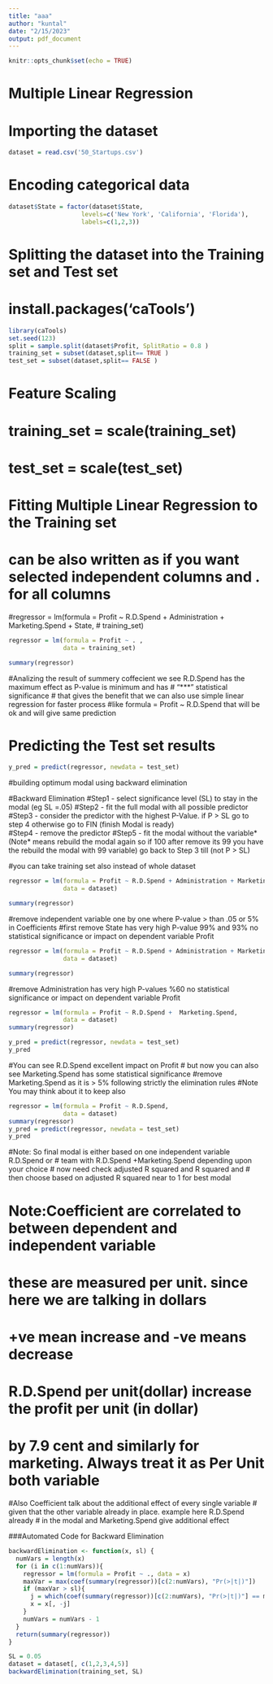 ---
title: "aaa"
author: "kuntal"
date: "2/15/2023"
output: pdf_document
---

```{r, echo = TRUE, message = FALSE, warning = FALSE, eval = TRUE}
knitr::opts_chunk$set(echo = TRUE)
```



# Multiple Linear Regression

# Importing the dataset
```{r, echo = TRUE, message = FALSE, warning = FALSE, eval = TRUE}
dataset = read.csv('50_Startups.csv')
```
# Encoding categorical data
```{r, echo = TRUE, message = FALSE, warning = FALSE, eval = TRUE}
dataset$State = factor(dataset$State,
                    levels=c('New York', 'California', 'Florida'),
                    labels=c(1,2,3))
```
# Splitting the dataset into the Training set and Test set
# install.packages('caTools')
```{r, echo = TRUE, message = FALSE, warning = FALSE, eval = TRUE}
library(caTools)
set.seed(123)
split = sample.split(dataset$Profit, SplitRatio = 0.8 )
training_set = subset(dataset,split== TRUE )
test_set = subset(dataset,split== FALSE )
```

# Feature Scaling
# training_set = scale(training_set)
# test_set = scale(test_set)

# Fitting Multiple Linear Regression to the Training set

# can be also written as if you want selected independent columns and . for all columns
#regressor = lm(formula = Profit ~ R.D.Spend + Administration + Marketing.Spend + State, 
#               training_set)
```{r, echo = TRUE, message = FALSE, warning = FALSE, eval = TRUE}
regressor = lm(formula = Profit ~ . ,
               data = training_set)

summary(regressor)
```
#Analizing the result of summery coffecient we see R.D.Spend has the maximum effect as P-value is minimum and has 
# "***" statistical significance
# that gives the benefit that we can also use simple linear regression for faster process 
#like  formula = Profit ~ R.D.Spend that will be ok and will give same prediction


# Predicting the Test set results
```{r, echo = TRUE, message = FALSE, warning = FALSE, eval = TRUE}
y_pred = predict(regressor, newdata = test_set)
```

#building optimum modal using backward elimination

#Backward Elimination 
#Step1 - select significance level (SL) to stay in the modal (eg SL =.05)
#Step2 - fit the full modal with all possible predictor
#Step3 - consider the predictor with the highest P-Value. if P > SL go to step 4 otherwise go to FIN  (finish Modal is ready)  
#Step4 - remove the predictor 
#Step5 - fit the modal without the variable* (Note* means rebuild the modal again so if 100 after remove its 99 you have the rebuild the modal with 99 variable) go 		  back to Step 3 till (not P > SL)

#you can take training set also instead of whole dataset
```{r, echo = TRUE, message = FALSE, warning = FALSE, eval = TRUE}
regressor = lm(formula = Profit ~ R.D.Spend + Administration + Marketing.Spend + State, 
               data = dataset)

summary(regressor)
```
#remove independent variable one by one where P-value > than .05 or 5% in Coefficients
#first remove State has very high  P-value 99% and 93% no  statistical significance or impact on dependent variable Profit  
```{r, echo = TRUE, message = FALSE, warning = FALSE, eval = TRUE}
regressor = lm(formula = Profit ~ R.D.Spend + Administration + Marketing.Spend, 
               data = dataset)

summary(regressor)
```
#remove Administration has very high P-values %60 no statistical significance or impact on dependent variable Profit  
```{r, echo = TRUE, message = FALSE, warning = FALSE, eval = TRUE}
regressor = lm(formula = Profit ~ R.D.Spend +  Marketing.Spend, 
               data = dataset)
summary(regressor)

y_pred = predict(regressor, newdata = test_set)
y_pred
```

#You can see  R.D.Spend excellent impact on Profit 
# but now you can also see Marketing.Spend has some  statistical significance 
#remove Marketing.Spend as it is > 5% following strictly the elimination rules
#Note You may think about it to keep also

```{r, echo = TRUE, message = FALSE, warning = FALSE, eval = TRUE}
regressor = lm(formula = Profit ~ R.D.Spend, 
               data = dataset)
summary(regressor)
y_pred = predict(regressor, newdata = test_set)
y_pred
```

#Note: So  final modal is either based on one independent variable R.D.Spend or
# team with R.D.Spend +Marketing.Spend depending upon your choice
# now need check adjusted R squared and  R squared and 
# then choose based on adjusted R squared  near to 1 for best modal

# Note:Coefficient are correlated to between dependent and independent variable 
# these are measured per unit. since here we are talking in dollars
# +ve mean increase and -ve means decrease
# R.D.Spend per unit(dollar) increase the profit per unit (in dollar) 
# by 7.9 cent and similarly for marketing. Always treat it as Per Unit both variable

#Also Coefficient talk about the additional effect of every single variable
# given that the other variable already in place. example here R.D.Spend already 
# in the modal and Marketing.Spend give additional effect
 
###Automated Code for Backward Elimination
```{r, echo = TRUE, message = FALSE, warning = FALSE, eval = TRUE}
backwardElimination <- function(x, sl) {
  numVars = length(x)
  for (i in c(1:numVars)){
    regressor = lm(formula = Profit ~ ., data = x)
    maxVar = max(coef(summary(regressor))[c(2:numVars), "Pr(>|t|)"])
    if (maxVar > sl){
      j = which(coef(summary(regressor))[c(2:numVars), "Pr(>|t|)"] == maxVar)
      x = x[, -j]
    }
    numVars = numVars - 1
  }
  return(summary(regressor))
}

SL = 0.05
dataset = dataset[, c(1,2,3,4,5)]
backwardElimination(training_set, SL)
```